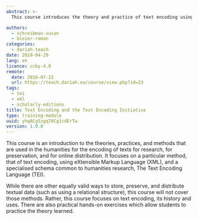 ```yaml
---
abstract: >-
  This course introduces the theory and practice of text encoding using the Guidelines of the Text Encoding Initiative.

authors:
  - schreibman-susan
  - bleier-roman
categories:
  - dariah-teach
date: 2019-04-29
lang: en
licence: ccby-4.0
remote:
  date: 2016-07-22
  url: https://teach.dariah.eu/course/view.php?id=23
tags:
  - tei
  - xml
  - scholarly-editions
title: Text Encoding and the Text Encoding Initiative
type: training-module
uuid: yhqACg5zgq70Cg1cdErTw
version: 1.0.0
---
```


This course is an introduction to the theories, practices, and methods that are used in the humanities for the encoding of texts for research, for preservation, and for online distribution. It focuses on a particular method, that of text encoding, using eXtensible Markup Language (XML), and a specialised schema common to humanities research, The Text Encoding Language (TEI).

While there are other equally valid ways to store, preserve, and distribute textual data (such as using a relational structure), this course will not cover those methods. Rather, this course focuses on text encoding, its history and uses. There are also practical hands-on exercises which allow students to practice the theory learned.

<CTA
  title="Interested in learning more?"
  subtitle="Check out Text Encoding and the Text Encoding Initiative on #dariahTeach"
  url="https://teach.dariah.eu/course/view.php?id=23"
/>
